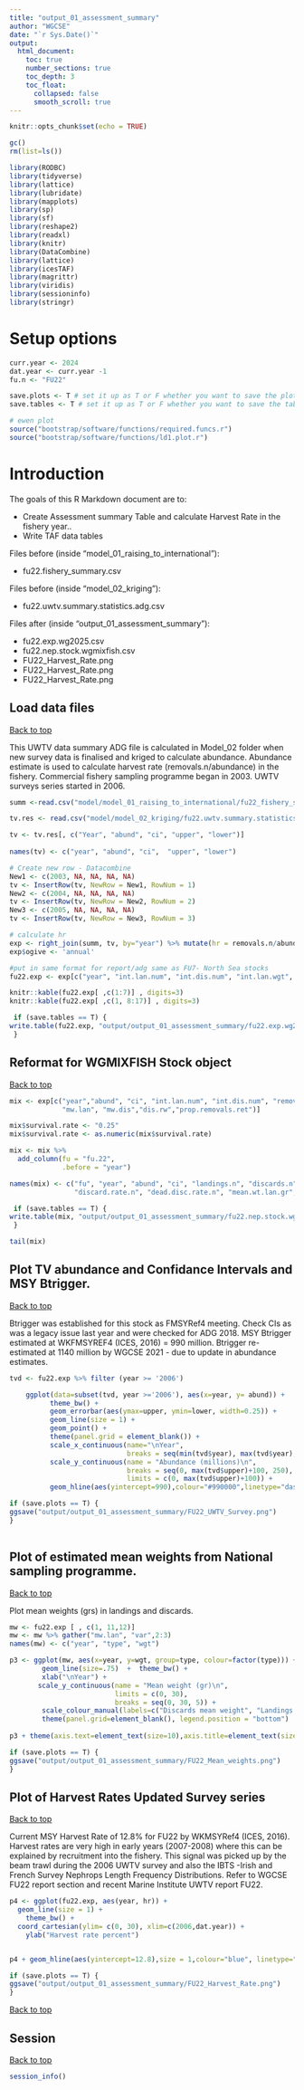 ```yaml
---
title: "output_01_assessment_summary"
author: "WGCSE"
date: "`r Sys.Date()`"
output:
  html_document:
    toc: true
    number_sections: true
    toc_depth: 3
    toc_float:
      collapsed: false
      smooth_scroll: true
---
```


```r
knitr::opts_chunk$set(echo = TRUE)
```


```r
gc()
rm(list=ls())

library(RODBC)
library(tidyverse)
library(lattice)
library(lubridate)
library(mapplots)
library(sp)
library(sf)
library(reshape2)
library(readxl)
library(knitr)
library(DataCombine)
library(lattice)
library(icesTAF)
library(magrittr)
library(viridis)
library(sessioninfo)
library(stringr)
```

# Setup options

```r
curr.year <- 2024
dat.year <- curr.year -1
fu.n <- "FU22"

save.plots <- T # set it up as T or F whether you want to save the plots when running all the chunks or kniting the document
save.tables <- T # set it up as T or F whether you want to save the tables "propmature"" and the "L50" into .txt files when running all the chunks or knitting the document

# ewen plot
source("bootstrap/software/functions/required.funcs.r")
source("bootstrap/software/functions/ld1.plot.r")
```

# Introduction

The goals of this R Markdown document are to:

* Create Assessment summary Table and calculate Harvest Rate in the fishery year..
* Write TAF data tables

Files before (inside "model_01_raising_to_international"):

* fu22.fishery_summary.csv


Files before (inside "model_02_kriging"):

* fu22.uwtv.summary.statistics.adg.csv

Files after (inside "output_01_assessment_summary"):

* fu22.exp.wg2025.csv
* fu22.nep.stock.wgmixfish.csv
* FU22_Harvest_Rate.png
* FU22_Harvest_Rate.png
* FU22_Harvest_Rate.png



## Load data files 
<a href="#top">Back to top</a>

This UWTV data summary ADG file is calculated in Model_02 folder when new survey data is finalised and kriged to calculate abundance.
Abundance estimate is used to calculate harvest rate (removals.n/abundance) in the fishery.
Commercial fishery sampling programme began in 2003.
UWTV surveys series started in 2006. 

```r

summ <-read.csv("model/model_01_raising_to_international/fu22_fishery_summary.csv")

tv.res <- read.csv("model/model_02_kriging/fu22.uwtv.summary.statistics.adg.csv")

tv <- tv.res[, c("Year", "abund", "ci", "upper", "lower")]
  
names(tv) <- c("year", "abund", "ci",  "upper", "lower")

# Create new row - Datacombine
New1 <- c(2003, NA, NA, NA, NA)
tv <- InsertRow(tv, NewRow = New1, RowNum = 1)
New2 <- c(2004, NA, NA, NA, NA)
tv <- InsertRow(tv, NewRow = New2, RowNum = 2)
New3 <- c(2005, NA, NA, NA, NA)
tv <- InsertRow(tv, NewRow = New3, RowNum = 3)

# calculate hr
exp <- right_join(summ, tv, by="year") %>% mutate(hr = removals.n/abund*100)
exp$ogive <- 'annual'

#put in same format for report/adg same as FU7- North Sea stocks
fu22.exp <- exp[c("year", "int.lan.num", "int.dis.num", "int.lan.wgt", "int.dis.wgt", "removals.n", "prop.removals.ret", "dead.disc.r", "dis.rn", "dis.rw", "mw.lan", "mw.dis", "abund", "ci", "upper", "lower", "hr" )]

knitr::kable(fu22.exp[ ,c(1:7)] , digits=3)
knitr::kable(fu22.exp[ ,c(1, 8:17)] , digits=3)

 if (save.tables == T) {
write.table(fu22.exp, "output/output_01_assessment_summary/fu22.exp.wg2025.csv",  sep=",", row.names = F)
 }
```


## Reformat for WGMIXFISH Stock object
<a href="#top">Back to top</a>

```r

mix <- exp[c("year","abund", "ci", "int.lan.num", "int.dis.num", "removals.n", "hr", "int.lan.wgt", "int.dis.wgt","dis.rn","dead.disc.r",
             "mw.lan", "mw.dis","dis.rw","prop.removals.ret")]

mix$survival.rate <- "0.25"
mix$survival.rate <- as.numeric(mix$survival.rate)

mix <- mix %>%
  add_column(fu = "fu.22",
             .before = "year")

names(mix) <- c("fu", "year", "abund", "ci", "landings.n", "discards.n", "removals.numbers", "harvest.rate", "landings.t", "discards.t", 
                "discard.rate.n", "dead.disc.rate.n", "mean.wt.lan.gr", "mean.wt.dis.gr", "discard.rate.wgt", "prop.removal.ret.n", "survival.rate")

 if (save.tables == T) {
write.table(mix, "output/output_01_assessment_summary/fu22.nep.stock.wgmixfish.csv",  sep=",", row.names = F)
 }

tail(mix)

```


## Plot TV abundance and Confidance Intervals and MSY Btrigger.
<a href="#top">Back to top</a>

Btrigger was established for this stock as FMSYRef4 meeting.
Check CIs as was a legacy issue last year and were checked for ADG 2018.
MSY Btrigger estimated at WKFMSYREF4 (ICES, 2016) = 990 million.
Btrigger re-estimated at 1140 million by WGCSE 2021 - due to update in abundance estimates.

```r

tvd <- fu22.exp %>% filter (year >= '2006')

    ggplot(data=subset(tvd, year >='2006'), aes(x=year, y= abund)) +
          theme_bw() +
          geom_errorbar(aes(ymax=upper, ymin=lower, width=0.25)) +
          geom_line(size = 1) +
          geom_point() +
          theme(panel.grid = element_blank()) +
          scale_x_continuous(name="\nYear",
                             breaks = seq(min(tvd$year), max(tvd$year), 1)) +
          scale_y_continuous(name = "Abundance (millions)\n",
                             breaks = seq(0, max(tvd$upper)+100, 250),
                             limits = c(0, max(tvd$upper)+100)) + 
          geom_hline(aes(yintercept=990),colour="#990000",linetype="dashed",size = 0.9) 

if (save.plots == T) {
ggsave("output/output_01_assessment_summary/FU22_UWTV_Survey.png")
}
    
```


## Plot of estimated mean weights from National sampling programme.
<a href="#top">Back to top</a>

Plot mean weights (grs) in landings and discards.

```r

mw <- fu22.exp [ , c(1, 11,12)]
mw <- mw %>% gather("mw.lan", "var",2:3)
names(mw) <- c("year", "type", "wgt")

p3 <- ggplot(mw, aes(x=year, y=wgt, group=type, colour=factor(type))) + 
        geom_line(size=.75)  +  theme_bw() +
        xlab("\nYear") +
       scale_y_continuous(name = "Mean weight (gr)\n",
                          limits = c(0, 30),
                          breaks = seq(0, 30, 5)) +
        scale_colour_manual(labels=c("Discards mean weight", "Landings mean weight"), values=c("black","blue")) +
        theme(panel.grid=element_blank(), legend.position = "bottom") 
 
p3 + theme(axis.text=element_text(size=10),axis.title=element_text(size=10)) + theme(legend.title=element_blank())

if (save.plots == T) {
ggsave("output/output_01_assessment_summary/FU22_Mean_weights.png")
}

```


## Plot of Harvest Rates Updated Survey series
<a href="#top">Back to top</a>

Current MSY Harvest Rate of 12.8% for FU22 by WKMSYRef4 (ICES, 2016).
Harvest rates are very high in early years (2007-2008) where this can be explained by recruitment into the fishery. This signal was picked up by the beam trawl during the 2006 UWTV survey and also the IBTS -Irish and French Survey Nephrops Length Frequency Distributions.
Refer to WGCSE FU22 report section and recent Marine Institute UWTV report FU22. 

```r

p4 <- ggplot(fu22.exp, aes(year, hr)) + 
  geom_line(size = 1) +
    theme_bw() + 
  coord_cartesian(ylim= c(0, 30), xlim=c(2006,dat.year)) + 
    ylab("Harvest rate percent")


p4 + geom_hline(aes(yintercept=12.8),size = 1,colour="blue", linetype="dashed") + theme(axis.text=element_text(size=10),axis.title=element_text(size=10))

if (save.plots == T) {
ggsave("output/output_01_assessment_summary/FU22_Harvest_Rate.png")
}
```


<a href="#top">Back to top</a>

## Session
<a href="#top">Back to top</a>
```r
session_info()

```
